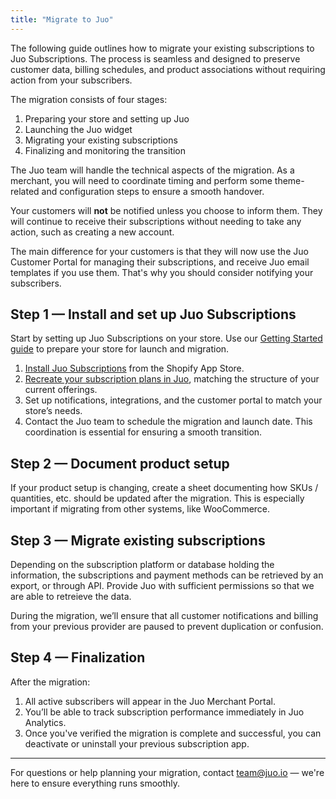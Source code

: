 ```yaml
---
title: "Migrate to Juo"
---
```


The following guide outlines how to migrate your existing subscriptions to Juo Subscriptions. The process is seamless and designed to preserve customer data, billing schedules, and product associations without requiring action from your subscribers.

The migration consists of four stages:

1. Preparing your store and setting up Juo
2. Launching the Juo widget
3. Migrating your existing subscriptions
4. Finalizing and monitoring the transition

The Juo team will handle the technical aspects of the migration. As a merchant, you will need to coordinate timing and perform some theme-related and configuration steps to ensure a smooth handover.

Your customers will **not** be notified unless you choose to inform them. They will continue to receive their subscriptions without needing to take any action, such as creating a new account.

The main difference for your customers is that they will now use the Juo Customer Portal for managing their subscriptions, and receive Juo email templates if you use them. That's why you should consider notifying your subscribers.

## Step 1 — Install and set up Juo Subscriptions

Start by setting up Juo Subscriptions on your store. Use our [Getting Started guide](https://juo.io/installing-the-app) to prepare your store for launch and migration.

1. [Install Juo Subscriptions](https://juo.io/installing-the-app) from the Shopify App Store.
2. [Recreate your subscription plans in Juo](https://juo.io/guides/creating-subscription-plan), matching the structure of your current offerings.
3. Set up notifications, integrations, and the customer portal to match your store’s needs.
4. Contact the Juo team to schedule the migration and launch date. This coordination is essential for ensuring a smooth transition.

## Step 2 — Document product setup

If your product setup is changing, create a sheet documenting how SKUs / quantities, etc. should be updated after the migration. This is especially important if migrating from other systems, like WooCommerce.

## Step 3 — Migrate existing subscriptions

Depending on the subscription platform or database holding the information, the subscriptions and payment methods can be retrieved by an export, or through API. Provide Juo with sufficient permissions so that we are able to retreieve the data.

During the migration, we’ll ensure that all customer notifications and billing from your previous provider are paused to prevent duplication or confusion.

## Step 4 — Finalization

After the migration:

1. All active subscribers will appear in the Juo Merchant Portal.
2. You’ll be able to track subscription performance immediately in Juo Analytics.
3. Once you've verified the migration is complete and successful, you can deactivate or uninstall your previous subscription app.

---

For questions or help planning your migration, contact [team@juo.io](mailto:team@juo.io) — we're here to ensure everything runs smoothly.
